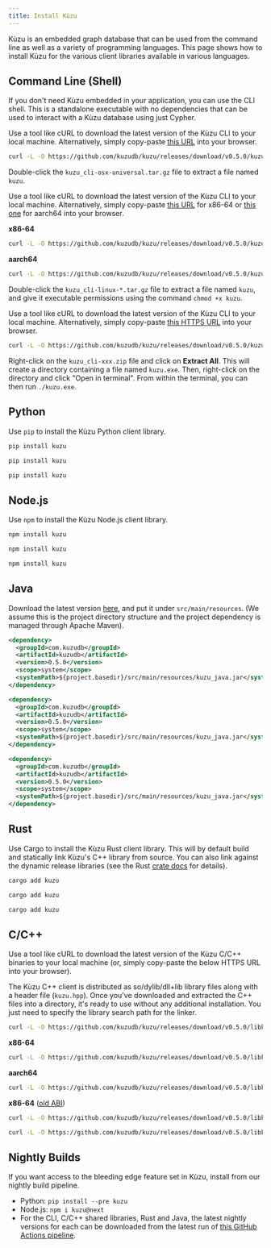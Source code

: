 ```yaml
---
title: Install Kùzu
---
```



Kùzu is an embedded graph database that can be used from the command line as well as
a variety of programming languages. This page shows how to install Kùzu for the various client
libraries available in various languages.

## Command Line (Shell)

If you don't need Kùzu embedded in your application, you can use the CLI shell. This is a standalone
executable with no dependencies that can be used to interact with a Kùzu database using just Cypher.

<Tabs>
<TabItem label="macOS">

Use a tool like cURL to download the latest version of the Kùzu CLI to your local machine. Alternatively,
simply copy-paste [this URL](https://github.com/kuzudb/kuzu/releases/download/v0.5.0/kuzu_cli-osx-universal.tar.gz)
into your browser.

```bash
curl -L -O https://github.com/kuzudb/kuzu/releases/download/v0.5.0/kuzu_cli-osx-universal.tar.gz
```

Double-click the `kuzu_cli-osx-universal.tar.gz` file to extract a file named `kuzu`.

</TabItem>

<TabItem label="Linux">

Use a tool like cURL to download the latest version of the Kùzu CLI to your local machine. Alternatively,
simply copy-paste [this URL](https://github.com/kuzudb/kuzu/releases/download/v0.5.0/kuzu_cli-linux-x86_64.tar.gz)
for x86-64 or [this one](https://github.com/kuzudb/kuzu/releases/download/v0.5.0/kuzu_cli-linux-aarch64.tar.gz)
for aarch64 into your browser.

**x86-64**

```bash
curl -L -O https://github.com/kuzudb/kuzu/releases/download/v0.5.0/kuzu_cli-linux-x86_64.tar.gz
```

**aarch64**

```bash
curl -L -O https://github.com/kuzudb/kuzu/releases/download/v0.5.0/kuzu_cli-linux-aarch64.tar.gz
```

Double-click the `kuzu_cli-linux-*.tar.gz` file to extract a file named `kuzu`, and give it
executable permissions using the command `chmod +x kuzu`.

</TabItem>

<TabItem label="Windows">

Use a tool like cURL to download the latest version of the Kùzu CLI to your local machine. Alternatively,
simply copy-paste [this HTTPS URL](https://github.com/kuzudb/kuzu/releases/download/v0.5.0/kuzu_cli-windows-x86_64.zip)
into your browser.

```bash
curl -L -O https://github.com/kuzudb/kuzu/releases/download/v0.5.0/kuzu_cli-windows-x86_64.zip
```

Right-click on the `kuzu_cli-xxx.zip` file and click on **Extract All**. This will create a directory
containing a file named `kuzu.exe`. Then, right-click on the directory and click "Open in terminal".
From within the terminal, you can then run `./kuzu.exe`.

</TabItem>

</Tabs>

## Python

Use `pip` to install the Kùzu Python client library.

<Tabs>

<TabItem label="macOS">

```bash
pip install kuzu
```

</TabItem>

<TabItem label="Linux">

```bash
pip install kuzu
```

</TabItem>

<TabItem label="Windows">

```bash
pip install kuzu
```

</TabItem>

</Tabs>

## Node.js

Use `npm` to install the Kùzu Node.js client library.

<Tabs>

<TabItem label="macOS">

```bash
npm install kuzu
```

</TabItem>

<TabItem label="Linux">

```bash
npm install kuzu
```

</TabItem>

<TabItem label="Windows">

```bash
npm install kuzu
```

</TabItem>

</Tabs>

## Java

Download the latest version [here](https://github.com/kuzudb/kuzu/releases/download/v0.5.0/kuzu_java.jar),
and put it under `src/main/resources`. (We assume this is the project directory structure and the
project dependency is managed through Apache Maven).

<Tabs>

<TabItem label="macOS">

```xml
<dependency>
  <groupId>com.kuzudb</groupId>
  <artifactId>kuzudb</artifactId>
  <version>0.5.0</version>
  <scope>system</scope>
  <systemPath>${project.basedir}/src/main/resources/kuzu_java.jar</systemPath>
</dependency>
```

</TabItem>

<TabItem label="Linux">

```xml
<dependency>
  <groupId>com.kuzudb</groupId>
  <artifactId>kuzudb</artifactId>
  <version>0.5.0</version>
  <scope>system</scope>
  <systemPath>${project.basedir}/src/main/resources/kuzu_java.jar</systemPath>
</dependency>
```

</TabItem>

<TabItem label="Windows">

```xml
<dependency>
  <groupId>com.kuzudb</groupId>
  <artifactId>kuzudb</artifactId>
  <version>0.5.0</version>
  <scope>system</scope>
  <systemPath>${project.basedir}/src/main/resources/kuzu_java.jar</systemPath>
</dependency>
```

</TabItem>

## Rust

Use Cargo to install the Kùzu Rust client library. This will by default build and statically link Kùzu's C++
library from source. You can also link against the dynamic release libraries (see the Rust
[crate docs](https://docs.rs/kuzu/0.1.1-pre.31/kuzu/) for details).

<Tabs>

<TabItem label="macOS">

```bash
cargo add kuzu
```

</TabItem>

<TabItem label="Linux">

```bash
cargo add kuzu
```

</TabItem>

<TabItem label="Windows">

```bash
cargo add kuzu
```

</TabItem>

</Tabs>

## C/C++

Use a tool like cURL to download the latest version of the Kùzu C/C++ binaries to your local machine
(or, simply copy-paste the below HTTPS URL into your browser).

The Kùzu C++ client is distributed as so/dylib/dll+lib library files along with a header file (`kuzu.hpp`).
Once you've downloaded and extracted the C++ files into a directory, it's ready to use without
any additional installation. You just need to specify the library search path for the linker.

<Tabs>

<TabItem label="macOS">

```bash
curl -L -O https://github.com/kuzudb/kuzu/releases/download/v0.5.0/libkuzu-osx-universal.tar.gz
```

</TabItem>

<TabItem label="Linux">

**x86-64**

```bash
curl -L -O https://github.com/kuzudb/kuzu/releases/download/v0.5.0/libkuzu-linux-x86_64.tar.gz
```

**aarch64**

```bash
curl -L -O https://github.com/kuzudb/kuzu/releases/download/v0.5.0/libkuzu-linux-aarch64.tar.gz
```

**x86-64** ([old ABI](https://gcc.gnu.org/onlinedocs/libstdc++/manual/using_dual_abi.html))

```bash
curl -L -O https://github.com/kuzudb/kuzu/releases/download/v0.5.0/libkuzu-linux-old_abi-x86_64.tar.gz
```

</TabItem>

<TabItem label="Windows">

```bash
curl -L -O https://github.com/kuzudb/kuzu/releases/download/v0.5.0/libkuzu-windows-x86_64.zip
```

</TabItem>

</Tabs>

</Tabs>


## Nightly Builds

If you want access to the bleeding edge feature set in Kùzu, install from our nightly build pipeline.

- Python: `pip install --pre kuzu`
- Node.js: `npm i kuzu@next`
- For the CLI, C/C++ shared libraries, Rust and Java, the latest nightly versions for each can be
downloaded from the latest run of [this GitHub Actions pipeline](https://github.com/kuzudb/kuzu/actions/workflows/build-and-deploy.yml).
